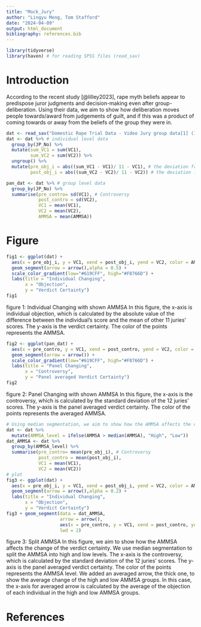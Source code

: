 ```yaml
---
title: "Mock_Jury"
author: "Lingyu Meng, Tom Stafford"
date: "2024-04-09"
output: html_document
bibliography: references.bib
---
```


```r
library(tidyverse)
library(haven) # for reading SPSS files (read_sav)
```

# Introduction

According to the recent study [@lilley2023], rape myth beliefs appear to predispose juror judgments and decision-making even after group-deliberation.
Using their data, we aim to show how deliberation moves people towards/award from judgements of guilt, and if this was a product of coming towards or away from the beliefs of the group they were in.

```r
dat <- read_sav("Domestic Rape Trial Data - Video Jury group data[1] (1).sav")
dat <- dat %>% # individual level data
  group_by(JP_No) %>%
  mutate(sum_VC1 = sum(VC1),
         sum_VC2 = sum(VC2)) %>% 
  ungroup() %>% 
  mutate(pre_obj_i = abs((sum_VC1 - VC1)/ 11 - VC1), # the deviation from other 11 joiries' mean
         post_obj_i = abs((sum_VC2 - VC2)/ 11 - VC2)) # the deviation from other 11 joiries' mean

pan_dat <- dat %>% # group level data
  group_by(JP_No) %>%
  summarise(pre_contro= sd(VC1), # Controversy
            post_contro = sd(VC2),
            VC1 = mean(VC1),
            VC2 = mean(VC2),
            AMMSA = mean(AMMSA))
```

# Figure 

```r
fig1 <- ggplot(dat) +
  aes(x = pre_obj_i, y = VC1, xend = post_obj_i, yend = VC2, color = AMMSA) +
  geom_segment(arrow = arrow(),alpha = 0.5) +
  scale_color_gradient(low="#619CFF", high="#F8766D") +
  labs(title = "Individual Changing",
       x = "Objection",
       y = "Verdict Certainty")
fig1
```

figure 1: Individual Changing with shown AMMSA In this figure, the x-axis is individual objection, which is calculated by the absolute value of the difference between the individual's score and the mean of other 11 juries' scores. The y-axis is the verdict certainty. The color of the points represents the AMMSA.

```r
fig2 <- ggplot(pan_dat) +
  aes(x = pre_contro, y = VC1, xend = post_contro, yend = VC2, color = AMMSA) +
  geom_segment(arrow = arrow()) +
  scale_color_gradient(low="#619CFF", high="#F8766D") +
  labs(title = "Panel Changing",
       x = "Controversy",
       y = "Panel averaged Verdict Certainty")
fig2
```

figure 2: Panel Changing with shown AMMSA In this figure, the x-axis is the controversy, which is calculated by the standard deviation of the 12 juries' scores. The y-axis is the panel averaged verdict certainty. The color of the points represents the averaged AMMSA.

```r
# Using median segmentation, we aim to show how the AMMSA affects the change of the verdict certainty.
dat <- dat %>% 
  mutate(AMMSA_level = ifelse(AMMSA > median(AMMSA), "High", "Low"))
dat_AMMSA <- dat %>% 
  group_by(AMMSA_level) %>%
  summarise(pre_contro= mean(pre_obj_i), # Controversy
            post_contro = mean(post_obj_i),
            VC1 = mean(VC1),
            VC2 = mean(VC2))
# plot
fig3 <- ggplot(dat) +
  aes(x = pre_obj_i, y = VC1, xend = post_obj_i, yend = VC2, color = AMMSA_level) +
  geom_segment(arrow = arrow(),alpha = 0.2) +
  labs(title = "Individual Changing",
       x = "Objection",
       y = "Verdict Certainty")
fig3 + geom_segment(data = dat_AMMSA,
                    arrow = arrow(),
                    aes(x = pre_contro, y = VC1, xend = post_contro, yend = VC2, color = AMMSA_level),
                    lwd = 2)
```

figure 3: Split AMMSA In this figure, we aim to show how the AMMSA affects the change of the verdict certainty. We use median segmentation to split the AMMSA into high and low levels. The x-axis is the controversy, which is calculated by the standard deviation of the 12 juries' scores. The y-axis is the panel averaged verdict certainty. The color of the points represents the AMMSA level. We added an averaged arrow, the thick one, to show the average change of the high and low AMMSA groups. In this case, the x-axis for averaged arrow is calculated by the average of the objection of each individual in the high and low AMMSA groups.

# References
